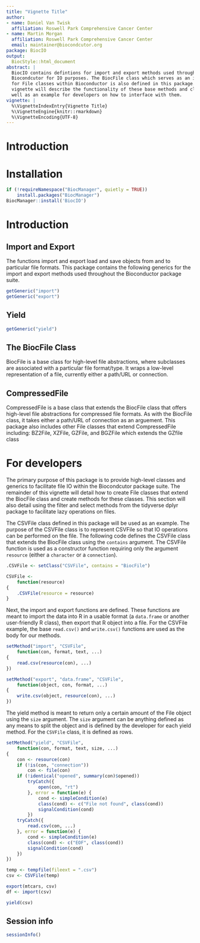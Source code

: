 ```yaml
---
title: "Vignette Title"
author:
- name: Daniel Van Twisk
  affiliation: Roswell Park Comprehensive Cancer Center
- name: Martin Morgan
  affiliation: Roswell Park Comprehensive Cancer Center
  email: maintainer@biocondcutor.org
package: BiocIO
output:
  BiocStyle::html_document
abstract: |
  BiocIO contains defintions for import and export methods used throughout
  Biocondcutor for IO purposes. The BiocFile class which serves as an interface
  for File classes within Bioconductor is also defined in this package. This
  vignette will describe the functionality of these base methods and classes as
  well as an example for developers on how to interface with them.
vignette: |
  %\VignetteIndexEntry{Vignette Title}
  %\VignetteEngine{knitr::rmarkdown}
  %\VignetteEncoding{UTF-8}
---
```


# Introduction

# Installation

```r
if (!requireNamespace("BiocManager", quietly = TRUE))
    install.packages("BiocManager")
BiocManager::install('BiocIO')
```

# Introduction

## Import and Export
The functions import and export load and save objects from and to particular
file formats. This package contains the following generics for the import
and export methods used throughout the Bioconductor package suite.
```r
getGeneric("import")
getGeneric("export")
```

## Yield

```r
getGeneric("yield")
```

## The BiocFile Class
BiocFile is a base class for high-level file abstractions, where subclasses are
associated with a particular file format/type. It wraps a low-level
representation of a file, currently either a path/URL or connection.

## CompressedFile

CompressedFile is a base class that extends the BiocFile class that offers
high-level file abstractions for compressed file formats. As with the BiocFile
class, it takes either a path/URL of connection as an arguement. This package
also includes other File classes that extend CompressedFile including: BZ2File,
XZFile, GZFile, and BGZFile which extends the GZfile class

# For developers

The primary purpose of this package is to provide high-level classes and
generics to facilitate file IO within the Biocondcutor package suite. The
remainder of this vignette will detail how to create File classes that extend
the BiocFile class and create methods for these classes. This section will also
detail using the filter and select methods from the tidyverse dplyr package to
facilitate lazy operations on files.

The CSVFile class defined in this package will be used as an example. The
purpose of the CSVFile class is to represent CSVFile so that IO operations can
be performed on the file. The following code defines the CSVFile class that
extends the BiocFile class using the `contains` argument. The CSVFile function
is used as a constructor function requiring only the argument `resource` (either
a `character` or a `connection`).

```r
.CSVFile <- setClass("CSVFile", contains = "BiocFile")

CSVFile <-
    function(resource)
{
    .CSVFile(resource = resource)
}
```

Next, the import and export functions are defined. These functions are meant to
import the data into R in a usable format (a `data.frame` or another
user-friendly R class), then export that R object into a file. For the CSVFile
example, the base `read.csv()` and `write.csv()` functions are used as the body
for our methods.
```r
setMethod("import", "CSVFile",
    function(con, format, text, ...)
{
    read.csv(resource(con), ...)
})

setMethod("export", "data.frame", "CSVFile",
    function(object, con, format, ...)
{
    write.csv(object, resource(con), ...)
})
```

The yield method is meant to return only a certain amount of the File object
using the `size` argument. The `size` argument can be anything defined as any
means to split the object and is defined by the developer for each yield method.
For the `CSVFile` class, it is defined as rows.

```r
setMethod("yield", "CSVFile",
    function(con, format, text, size, ...)
{
    con <- resource(con)
    if (!is(con, "connection"))
        con <- file(con)
    if (!identical("opened", summary(con)$opened))
        tryCatch({
            open(con, "rt")
        }, error = function(e) {
            cond <- simpleCondition(e)
            class(cond) <- c("File not found", class(cond))
            signalCondition(cond)
        })
    tryCatch({
        read.csv(con, ...)
    }, error = function(e) {
        cond <- simpleCondition(e)
        class(cond) <- c("EOF", class(cond))
        signalCondition(cond)
    })
})
```

```r
temp <- tempfile(fileext = ".csv")
csv <- CSVFile(temp)

export(mtcars, csv)
df <- import(csv)

yield(csv)
```

## Session info {.unnumbered}

```r
sessionInfo()
```
